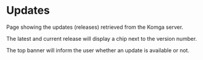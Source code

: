 

<Meta of={Stories} />

# Updates

Page showing the updates (releases) retrieved from the Komga server.

The latest and current release will display a chip next to the version number.

The top banner will inform the user whether an update is available or not.

<Canvas of={Stories.Latest} />
